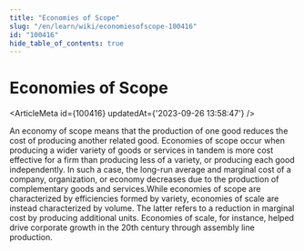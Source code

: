 ```yaml
---
title: "Economies of Scope"
slug: "/en/learn/wiki/economiesofscope-100416"
id: "100416"
hide_table_of_contents: true
---
```



# Economies of Scope

<ArticleMeta id={100416} updatedAt={'2023-09-26 13:58:47'} />
<div className='border-solid border-b border-t-0 my-4 border-[var(--ifm-color-gray-300)]' />

An economy of scope means that the production of one good reduces the cost of producing another related good. Economies of scope occur when producing a wider variety of goods or services in tandem is more cost effective for a firm than producing less of a variety, or producing each good independently. In such a case, the long-run average and marginal cost of a company, organization, or economy decreases due to the production of complementary goods and services.While economies of scope are characterized by efficiencies formed by variety, economies of scale are instead characterized by volume. The latter refers to a reduction in marginal cost by producing additional units. Economies of scale, for instance, helped drive corporate growth in the 20th century through assembly line production.
